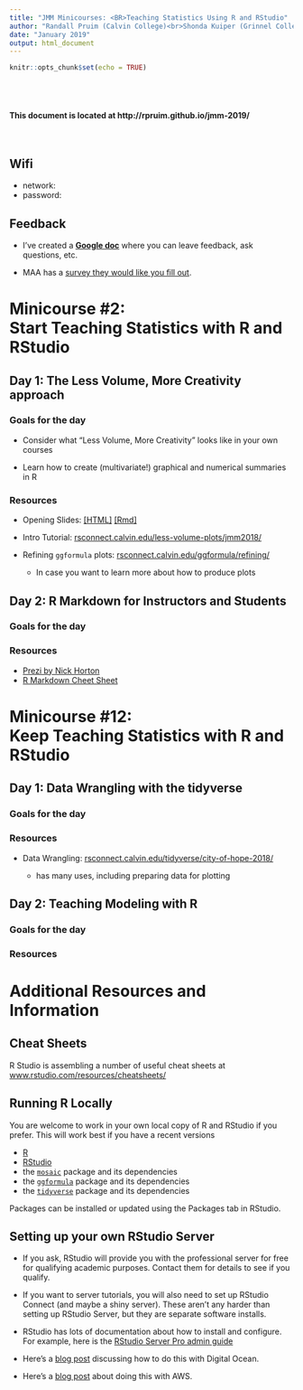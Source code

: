 ```yaml
---
title: "JMM Minicourses: <BR>Teaching Statistics Using R and RStudio"
author: "Randall Pruim (Calvin College)<br>Shonda Kuiper (Grinnel College)"
date: "January 2019"
output: html_document
---
```


```r
knitr::opts_chunk$set(echo = TRUE)
```


<br>
<br>

####  This document is located at http://rpruim.github.io/jmm-2019/

<br>

## Wifi

  * network: 
  * password: 
  
## Feedback 

 * I've created a [**Google doc**]() where you can leave feedback, ask questions, etc.

 * MAA has a [survey they would like you fill out]().

# Minicourse #2: <br>Start Teaching Statistics with R and RStudio

## Day 1: The Less Volume, More Creativity approach

### Goals for the day

* Consider what "Less Volume, More Creativity" looks like in your own
courses

* Learn how to create (multivariate!) graphical and numerical summaries
in R

### Resources

  * Opening Slides: [[HTML]](Less-Volume/less-volume-jmm-2018.html) [[Rmd]](../Less-Volume/less-volume-jmm-2018.Rmd)
  

  * Intro Tutorial: [rsconnect.calvin.edu/less-volume-plots/jmm2018/](http://rstudio.calvin.edu:3939/less-volume-plots/jmm2018/)
  
  
  * Refining `ggformula` plots: [rsconnect.calvin.edu/ggformula/refining/](http://rstudio.calvin.edu:3939/ggformula/refining/)
  
    * In case you want to learn more about how to produce plots  
   
## Day 2: R Markdown for Instructors and Students


### Goals for the day

### Resources

 * [Prezi by Nick Horton](https://prezi.com/vq6l5yqpnqma/intro-to-r-markdown-cvc-2015/)
 * [R Markdown Cheet Sheet](https://github.com/rstudio/cheatsheets/raw/master/rmarkdown-2.0.pdf)

  
# Minicourse #12: <br>Keep Teaching Statistics with R and RStudio

## Day 1: Data Wrangling with the tidyverse

### Goals for the day

### Resources

 * Data Wrangling: [rsconnect.calvin.edu/tidyverse/city-of-hope-2018/](http://rsconnect.calvin.edu/tidyverse/city-of-hope-2018/)
    
    * has many uses, including preparing data for plotting

## Day 2: Teaching Modeling with R

### Goals for the day

### Resources


# Additional Resources and Information

<!-- ## R Studio Server -->

<!-- You are welcome to use an account on Calvin's RStudio server using the username and password  -->
<!-- provided.  Here's the link to get there. -->

<!--   * [rstudio.calvin.edu](http://rstudio.calvin.edu) -->

<!-- These accounts will likely be recycled in May or June, 2018. -->

## Cheat Sheets

R Studio is assembling a number of useful cheat sheets at [www.rstudio.com/resources/cheatsheets/](https://www.rstudio.com/resources/cheatsheets/)
   
## Running R Locally

You are welcome to work in your own local copy of R and RStudio if you prefer.  This will work best if you have a recent versions 

  * [R](http://cran.r-project.org)
  * [RStudio](http://rstudio.com)
  * the [`mosaic`](https://github.com/ProjectMOSAIC/mosaic) package and its dependencies
  * the [`ggformula`](https://github.com/ProjectMOSAIC/mosaic) package and its dependencies
  * the [`tidyverse`](https://github.com/tidyverse/tidyverse) package and its dependencies
  
Packages can be installed or updated using the Packages tab in RStudio.

## Setting up your own RStudio Server  

 * If you ask, RStudio will provide you with the professional server for free for qualifying academic purposes.  Contact them for details to see if you qualify.
 
 * If you want to server tutorials, you will also need to set up RStudio Connect (and maybe a shiny server).  These aren't any harder than setting up RStudio Server, but they are separate software installs.
 
 * RStudio has lots of documentation about how to install and configure. For example, here is the [RStudio Server Pro admin guide](http://docs.rstudio.com/ide/server-pro/)
 
 * Here's a [blog post](https://www.r-bloggers.com/how-to-get-your-very-own-rstudio-server-and-shiny-server-with-digitalocean/) discussing how to do this with Digital Ocean.

 * Here's a [blog post](http://amunategui.github.io/EC2-RStudioServer/) about doing this with AWS.
 